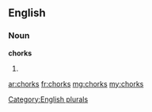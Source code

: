 ==English==

===Noun===
'''chorks'''

# {{plural of|[[chork]]}}

[[Category:English plurals]]

[[ar:chorks]]
[[fr:chorks]]
[[mg:chorks]]
[[my:chorks]]